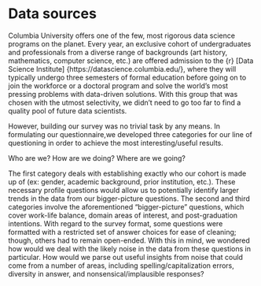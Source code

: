 # Data sources

Columbia University offers one of the few, most rigorous data science programs on the planet. Every year, an exclusive cohort of undergraduates and professionals from a diverse range of backgrounds (art history, mathematics, computer science, etc.) are offered admission to the {r} [Data Science Institute] {https://datascience.columbia.edu/}, where they will typically undergo three semesters of formal education before going on to join the workforce or a doctoral program and solve the world’s most pressing problems with data-driven solutions. With this group that was chosen with the utmost selectivity, we didn’t need to go too far to find a quality pool of future data scientists.

However, building our survey was no trivial task by any means. In formulating our questionnaire,we developed three categories for our line of questioning in order to achieve the most interesting/useful results.

Who are we? 
How are we doing?
Where are we going?

The first category deals with establishing exactly who our cohort is made up of (ex: gender, academic background, prior institution, etc.). These necessary profile questions would allow us to potentially identify larger trends in the data from our bigger-picture questions. The second and third categories involve the aforementioned “bigger-picture” questions, which cover work-life balance, domain areas of interest, and post-graduation intentions. With regard to the survey format, some questions were formatted with a restricted set of answer choices for ease of cleaning; though, others had to remain open-ended. With this in mind, we wondered how would we deal with the likely noise in the data from these questions in particular. How would we parse out useful insights from noise that could come from a number of areas, including spelling/capitalization errors, diversity in answer, and nonsensical/implausible responses?


